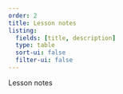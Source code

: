 ```yaml
---
order: 2
title: Lesson notes
listing:
  fields: [title, description]
  type: table
  sort-ui: false
  filter-ui: false
---
```


Lesson notes